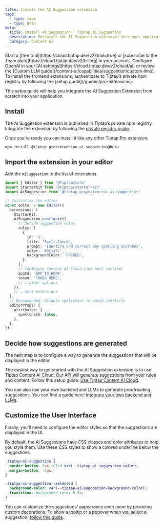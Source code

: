 ```yaml
---
title: Install the AI Suggestion extension
tags:
  - type: team
  - type: beta
meta:
  title: Install AI Suggestion | Tiptap AI Suggestion
  description: Integrate the AI Suggestion extension into your application with this setup guide. More in the docs.
  category: Content AI
---
```



<Requirements>
    <RequirementItem label="1. Activate trial or subscribe">
        Start a [free trial](https://cloud.tiptap.dev/v2?trial=true) or [subscribe to the Team plan](https://cloud.tiptap.dev/v2/billing) in your account.
    </RequirementItem>
    <RequirementItem label="2. Integrate an AI provider">
        Configure OpenAI in your [AI settings](https://cloud.tiptap.dev/v2/cloud/ai) or review the [Custom LLM guide](/content-ai/capabilities/suggestion/custom-llms).
    </RequirementItem>
    <RequirementItem label="3. Install from private registry">
        To install the frontend extensions, authenticate to Tiptap’s private npm registry by following the [setup guide](/guides/pro-extensions).
    </RequirementItem>
</Requirements>

This setup guide will help you integrate the AI Suggestion Extension from scratch into your application.

## Install
The AI Suggestion extension is published in Tiptap’s private npm registry. Integrate the extension by following the [private registry guide](/guides/pro-extensions).

Once you're ready you can install it like any other Tiptap Pro extension.

```bash
npm install @tiptap-pro/extension-ai-suggestion@beta
```

## Import the extension in your editor

Add the `AiSuggestion` to the list of extensions.

```ts
import { Editor } from '@tiptap/core'
import StarterKit from '@tiptap/starter-kit'
import AiSuggestion from '@tiptap-pro/extension-ai-suggestion'

// Initialize the editor
const editor = new Editor({
  extensions: [
    StarterKit,
    AiSuggestion.configure({
      // Define suggestion rules
      rules: [
        {
          id: '1',
          title: 'Spell Check',
          prompt: 'Identify and correct any spelling mistakes',
          color: '#DC143C',
          backgroundColor: 'FFE6E6',
        },
      ],
      // Configure Content AI Cloud (see next section)
      appId: 'APP_ID_HERE',
      token: 'TOKEN_HERE',
      // … other options
    }),
    // … more extensions
  ],
  // Recommended: disable spellcheck to avoid conflicts
  editorProps: {
    attributes: {
      spellcheck: false,
    },
  },
})
```

## Decide how suggestions are generated

The next step is to configure a way to generate the suggestions that will be displayed in the editor.

The easiest way to get started with the AI Suggestion extension is to use Tiptap Content AI Cloud. Our API will generate suggestions from your rules and content. Follow this setup guide: [Use Tiptap Content AI Cloud](/content-ai/capabilities/suggestion/use-with-content-ai-cloud).

You can also use your own backend and LLMs to generate proofreading suggestions. You can find a guide here: [Integrate your own backend and LLMs](/content-ai/capabilities/suggestion/custom-llms).

## Customize the User Interface

Finally, you’ll need to configure the editor styles so that the suggestions are displayed in the UI.

By default, the AI Suggestions have CSS classes and color attributes to help you style them. Use these CSS styles to show a colored underline below the suggestions.

```css
.tiptap-ai-suggestion {
  border-bottom: 2px solid var(--tiptap-ai-suggestion-color);
  margin-bottom: -2px;
}

.tiptap-ai-suggestion--selected {
  background-color: var(--tiptap-ai-suggestion-background-color);
  transition: background-color 0.5s;
}
```

You can customize the suggestions' appearance even more by providing custom decorations. To show a tooltip or a popover when you select a suggestion, [follow this guide](/content-ai/capabilities/suggestion/features/display-suggestions#show-a-popover-when-you-select-a-suggestion).
